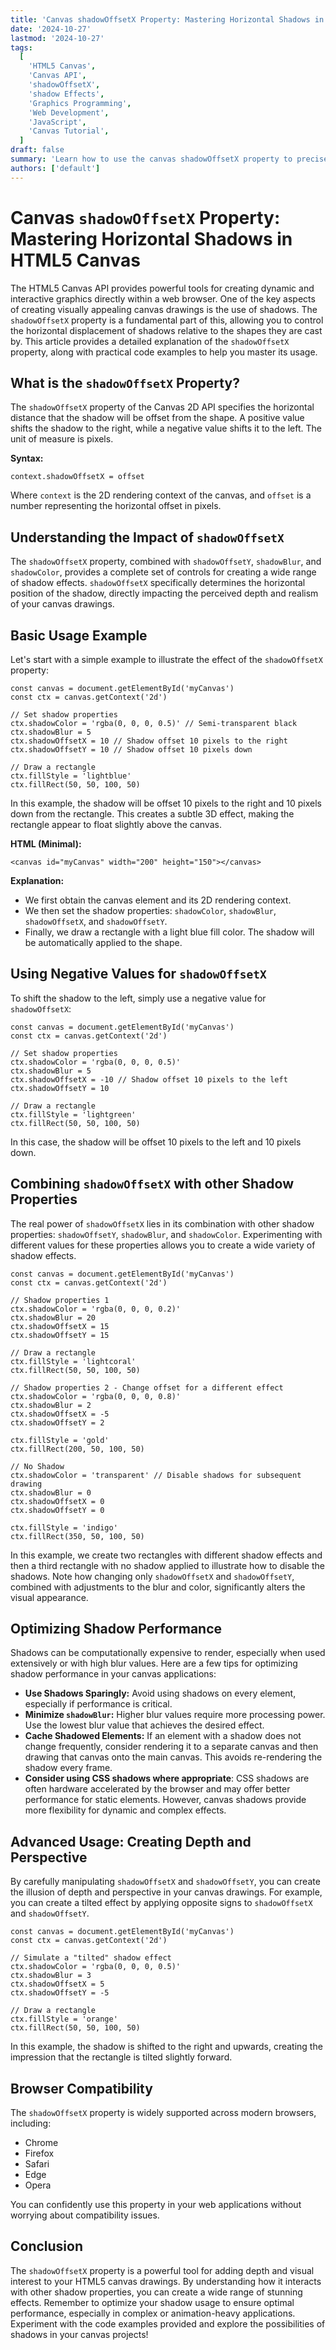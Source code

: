 ```yaml
---
title: 'Canvas shadowOffsetX Property: Mastering Horizontal Shadows in HTML5 Canvas'
date: '2024-10-27'
lastmod: '2024-10-27'
tags:
  [
    'HTML5 Canvas',
    'Canvas API',
    'shadowOffsetX',
    'shadow Effects',
    'Graphics Programming',
    'Web Development',
    'JavaScript',
    'Canvas Tutorial',
  ]
draft: false
summary: 'Learn how to use the canvas shadowOffsetX property to precisely control the horizontal offset of shadows in your HTML5 canvas drawings. This comprehensive guide includes code examples and explanations to help you create stunning visual effects.'
authors: ['default']
---
```


# Canvas `shadowOffsetX` Property: Mastering Horizontal Shadows in HTML5 Canvas

The HTML5 Canvas API provides powerful tools for creating dynamic and interactive graphics directly within a web browser. One of the key aspects of creating visually appealing canvas drawings is the use of shadows. The `shadowOffsetX` property is a fundamental part of this, allowing you to control the horizontal displacement of shadows relative to the shapes they are cast by. This article provides a detailed explanation of the `shadowOffsetX` property, along with practical code examples to help you master its usage.

## What is the `shadowOffsetX` Property?

The `shadowOffsetX` property of the Canvas 2D API specifies the horizontal distance that the shadow will be offset from the shape. A positive value shifts the shadow to the right, while a negative value shifts it to the left. The unit of measure is pixels.

**Syntax:**

```plaintext
context.shadowOffsetX = offset
```

Where `context` is the 2D rendering context of the canvas, and `offset` is a number representing the horizontal offset in pixels.

## Understanding the Impact of `shadowOffsetX`

The `shadowOffsetX` property, combined with `shadowOffsetY`, `shadowBlur`, and `shadowColor`, provides a complete set of controls for creating a wide range of shadow effects. `shadowOffsetX` specifically determines the horizontal position of the shadow, directly impacting the perceived depth and realism of your canvas drawings.

## Basic Usage Example

Let's start with a simple example to illustrate the effect of the `shadowOffsetX` property:

```plaintext
const canvas = document.getElementById('myCanvas')
const ctx = canvas.getContext('2d')

// Set shadow properties
ctx.shadowColor = 'rgba(0, 0, 0, 0.5)' // Semi-transparent black
ctx.shadowBlur = 5
ctx.shadowOffsetX = 10 // Shadow offset 10 pixels to the right
ctx.shadowOffsetY = 10 // Shadow offset 10 pixels down

// Draw a rectangle
ctx.fillStyle = 'lightblue'
ctx.fillRect(50, 50, 100, 50)
```

In this example, the shadow will be offset 10 pixels to the right and 10 pixels down from the rectangle. This creates a subtle 3D effect, making the rectangle appear to float slightly above the canvas.

**HTML (Minimal):**

```plaintext
<canvas id="myCanvas" width="200" height="150"></canvas>
```

**Explanation:**

- We first obtain the canvas element and its 2D rendering context.
- We then set the shadow properties: `shadowColor`, `shadowBlur`, `shadowOffsetX`, and `shadowOffsetY`.
- Finally, we draw a rectangle with a light blue fill color. The shadow will be automatically applied to the shape.

## Using Negative Values for `shadowOffsetX`

To shift the shadow to the left, simply use a negative value for `shadowOffsetX`:

```plaintext
const canvas = document.getElementById('myCanvas')
const ctx = canvas.getContext('2d')

// Set shadow properties
ctx.shadowColor = 'rgba(0, 0, 0, 0.5)'
ctx.shadowBlur = 5
ctx.shadowOffsetX = -10 // Shadow offset 10 pixels to the left
ctx.shadowOffsetY = 10

// Draw a rectangle
ctx.fillStyle = 'lightgreen'
ctx.fillRect(50, 50, 100, 50)
```

In this case, the shadow will be offset 10 pixels to the left and 10 pixels down.

## Combining `shadowOffsetX` with other Shadow Properties

The real power of `shadowOffsetX` lies in its combination with other shadow properties: `shadowOffsetY`, `shadowBlur`, and `shadowColor`. Experimenting with different values for these properties allows you to create a wide variety of shadow effects.

```plaintext
const canvas = document.getElementById('myCanvas')
const ctx = canvas.getContext('2d')

// Shadow properties 1
ctx.shadowColor = 'rgba(0, 0, 0, 0.2)'
ctx.shadowBlur = 20
ctx.shadowOffsetX = 15
ctx.shadowOffsetY = 15

// Draw a rectangle
ctx.fillStyle = 'lightcoral'
ctx.fillRect(50, 50, 100, 50)

// Shadow properties 2 - Change offset for a different effect
ctx.shadowColor = 'rgba(0, 0, 0, 0.8)'
ctx.shadowBlur = 2
ctx.shadowOffsetX = -5
ctx.shadowOffsetY = 2

ctx.fillStyle = 'gold'
ctx.fillRect(200, 50, 100, 50)

// No Shadow
ctx.shadowColor = 'transparent' // Disable shadows for subsequent drawing
ctx.shadowBlur = 0
ctx.shadowOffsetX = 0
ctx.shadowOffsetY = 0

ctx.fillStyle = 'indigo'
ctx.fillRect(350, 50, 100, 50)
```

In this example, we create two rectangles with different shadow effects and then a third rectangle with no shadow applied to illustrate how to disable the shadows. Note how changing only `shadowOffsetX` and `shadowOffsetY`, combined with adjustments to the blur and color, significantly alters the visual appearance.

## Optimizing Shadow Performance

Shadows can be computationally expensive to render, especially when used extensively or with high blur values. Here are a few tips for optimizing shadow performance in your canvas applications:

- **Use Shadows Sparingly:** Avoid using shadows on every element, especially if performance is critical.
- **Minimize `shadowBlur`:** Higher blur values require more processing power. Use the lowest blur value that achieves the desired effect.
- **Cache Shadowed Elements:** If an element with a shadow does not change frequently, consider rendering it to a separate canvas and then drawing that canvas onto the main canvas. This avoids re-rendering the shadow every frame.
- **Consider using CSS shadows where appropriate**: CSS shadows are often hardware accelerated by the browser and may offer better performance for static elements. However, canvas shadows provide more flexibility for dynamic and complex effects.

## Advanced Usage: Creating Depth and Perspective

By carefully manipulating `shadowOffsetX` and `shadowOffsetY`, you can create the illusion of depth and perspective in your canvas drawings. For example, you can create a tilted effect by applying opposite signs to `shadowOffsetX` and `shadowOffsetY`.

```plaintext
const canvas = document.getElementById('myCanvas')
const ctx = canvas.getContext('2d')

// Simulate a "tilted" shadow effect
ctx.shadowColor = 'rgba(0, 0, 0, 0.5)'
ctx.shadowBlur = 3
ctx.shadowOffsetX = 5
ctx.shadowOffsetY = -5

// Draw a rectangle
ctx.fillStyle = 'orange'
ctx.fillRect(50, 50, 100, 50)
```

In this example, the shadow is shifted to the right and upwards, creating the impression that the rectangle is tilted slightly forward.

## Browser Compatibility

The `shadowOffsetX` property is widely supported across modern browsers, including:

- Chrome
- Firefox
- Safari
- Edge
- Opera

You can confidently use this property in your web applications without worrying about compatibility issues.

## Conclusion

The `shadowOffsetX` property is a powerful tool for adding depth and visual interest to your HTML5 canvas drawings. By understanding how it interacts with other shadow properties, you can create a wide range of stunning effects. Remember to optimize your shadow usage to ensure optimal performance, especially in complex or animation-heavy applications. Experiment with the code examples provided and explore the possibilities of shadows in your canvas projects!
